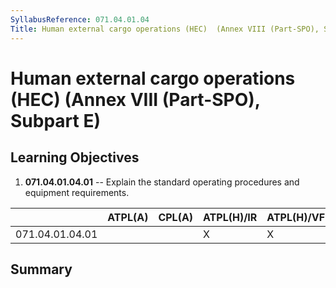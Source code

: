 ```yaml
---
SyllabusReference: 071.04.01.04
Title: Human external cargo operations (HEC)  (Annex VIII (Part-SPO), Subpart E)
---
```


# Human external cargo operations (HEC) (Annex VIII (Part-SPO), Subpart E)

## Learning Objectives

1.  **071.04.01.04.01** -- Explain the standard operating procedures and
    equipment requirements.

|                 | ATPL(A) | CPL(A) | ATPL(H)/IR | ATPL(H)/VFR | CPL(H) | IR  | CBIR(A) |
| --------------- | ------- | ------ | ---------- | ----------- | ------ | --- | ------- |
| 071.04.01.04.01 |         |        | X          | X           | X      |     |         |

## Summary
